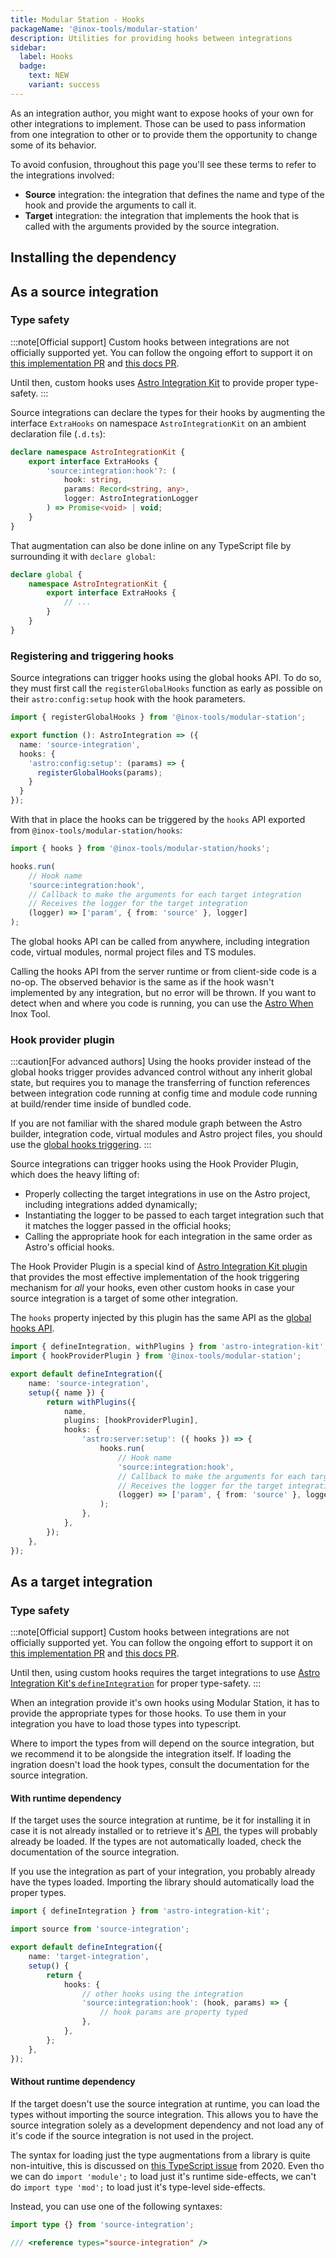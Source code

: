 ```yaml
---
title: Modular Station - Hooks
packageName: '@inox-tools/modular-station'
description: Utilities for providing hooks between integrations
sidebar:
  label: Hooks
  badge:
    text: NEW
    variant: success
---
```


As an integration author, you might want to expose hooks of your own for other integrations to implement. Those can be used to pass information from one integration to other or to provide them the opportunity to change some of its behavior.

To avoid confusion, throughout this page you'll see these terms to refer to the integrations involved:

- **Source** integration: the integration that defines the name and type of the hook and provide the arguments to call it.
- **Target** integration: the integration that implements the hook that is called with the arguments provided by the source integration.

## Installing the dependency


<PackageManagers pkg="@inox-tools/modular-station" />

## As a source integration

### Type safety

:::note[Official support]
Custom hooks between integrations are not officially supported yet. You can follow the ongoing effort to support it on [this implementation PR](https://github.com/withastro/astro/pull/11304) and [this docs PR](https://github.com/withastro/docs/pull/8701).

Until then, custom hooks uses [Astro Integration Kit](https://astro-integration-kit.netlify.app/) to provide proper type-safety.
:::

Source integrations can declare the types for their hooks by augmenting the interface `ExtraHooks` on namespace `AstroIntegrationKit` on an ambient declaration file (`.d.ts`):

```ts title="types.d.ts"
declare namespace AstroIntegrationKit {
	export interface ExtraHooks {
		'source:integration:hook'?: (
			hook: string,
			params: Record<string, any>,
			logger: AstroIntegrationLogger
		) => Promise<void> | void;
	}
}
```

That augmentation can also be done inline on any TypeScript file by surrounding it with `declare global`:

```ts title="source-integration/index.ts"
declare global {
	namespace AstroIntegrationKit {
		export interface ExtraHooks {
			// ...
		}
	}
}
```

### Registering and triggering hooks

Source integrations can trigger hooks using the global hooks API. To do so, they must first call the `registerGlobalHooks` function as early as possible on their `astro:config:setup` hook with the hook parameters.

```ts title="source-integration/index.ts" ins={1,7}
import { registerGlobalHooks } from '@inox-tools/modular-station';

export function (): AstroIntegration => ({
  name: 'source-integration',
  hooks: {
    'astro:config:setup': (params) => {
      registerGlobalHooks(params);
    }
  }
});
```

With that in place the hooks can be triggered by the `hooks` API exported from `@inox-tools/modular-station/hooks`:

```ts title="source-integration/some-module.ts"
import { hooks } from '@inox-tools/modular-station/hooks';

hooks.run(
	// Hook name
	'source:integration:hook',
	// Callback to make the arguments for each target integration
	// Receives the logger for the target integration
	(logger) => ['param', { from: 'source' }, logger]
);
```

The global hooks API can be called from anywhere, including integration code, virtual modules, normal project files and TS modules.

Calling the hooks API from the server runtime or from client-side code is a no-op. The observed behavior is the same as if the hook wasn't implemented by any integration, but no error will be thrown. If you want to detect when and where you code is running, you can use the [Astro When](/astro-when) Inox Tool.

### Hook provider plugin

:::caution[For advanced authors]
Using the hooks provider instead of the global hooks trigger provides advanced control without any inherit global state, but requires you to manage the transferring of function references between integration code running at config time and module code running at build/render time inside of bundled code.

If you are not familiar with the shared module graph between the Astro builder, integration code, virtual modules and Astro project files, you should use the [global hooks triggering](#registering-and-triggering-hooks).
:::

Source integrations can trigger hooks using the Hook Provider Plugin, which does the heavy lifting of:

- Properly collecting the target integrations in use on the Astro project, including integrations added dynamically;
- Instantiating the logger to be passed to each target integration such that it matches the logger passed in the official hooks;
- Calling the appropriate hook for each integration in the same order as Astro's official hooks.

The Hook Provider Plugin is a special kind of [Astro Integration Kit plugin](https://astro-integration-kit.netlify.app/core/with-plugins/) that provides the most effective implementation of the hook triggering mechanism for _all_ your hooks, even other custom hooks in case your source integration is a target of some other integration.

The `hooks` property injected by this plugin has the same API as the [global hooks API](#registering-and-triggering-hooks).

```ts title="source-integration/index.ts" ins={2,9,12-18}
import { defineIntegration, withPlugins } from 'astro-integration-kit';
import { hookProviderPlugin } from '@inox-tools/modular-station';

export default defineIntegration({
	name: 'source-integration',
	setup({ name }) {
		return withPlugins({
			name,
			plugins: [hookProviderPlugin],
			hooks: {
				'astro:server:setup': ({ hooks }) => {
					hooks.run(
						// Hook name
						'source:integration:hook',
						// Callback to make the arguments for each target integration
						// Receives the logger for the target integration
						(logger) => ['param', { from: 'source' }, logger]
					);
				},
			},
		});
	},
});
```

## As a target integration

### Type safety

:::note[Official support]
Custom hooks between integrations are not officially supported yet. You can follow the ongoing effort to support it on [this implementation PR](https://github.com/withastro/astro/pull/11304) and [this docs PR](https://github.com/withastro/docs/pull/8701).

Until then, using custom hooks requires the target integrations to use [Astro Integration Kit's `defineIntegration`](https://astro-integration-kit.netlify.app/core/define-integration/) for proper type-safety.
:::

When an integration provide it's own hooks using Modular Station, it has to provide the appropriate types for those hooks. To use them in your integration you have to load those types into typescript.

Where to import the types from will depend on the source integration, but we recommend it to be alongside the integration itself. If loading the ingration doesn't load the hook types, consult the documentation for the source integration.

#### With runtime dependency

If the target uses the source integration at runtime, be it for installing it in case it is not already installed or to retrieve it's [API](/modular-station/api), the types will probably already be loaded. If the types are not automatically loaded, check the documentation of the source integration.

If you use the integration as part of your integration, you probably already have the types loaded. Importing the library should automatically load the proper types.

```ts title="target-integration/index.ts" {"Importing the integration loads the types":2-3} {11-13}
import { defineIntegration } from 'astro-integration-kit';

import source from 'source-integration';

export default defineIntegration({
	name: 'target-integration',
	setup() {
		return {
			hooks: {
				// other hooks using the integration
				'source:integration:hook': (hook, params) => {
					// hook params are property typed
				},
			},
		};
	},
});
```

#### Without runtime dependency

If the target doesn't use the source integration at runtime, you can load the types without importing the source integration. This allows you to have the source integration solely as a development dependency and not load any of it's code if the source integration is not used in the project.

The syntax for loading just the type augmentations from a library is quite non-intuitive, this is discussed on [this TypeScript issue](https://github.com/microsoft/TypeScript/issues/36812) from 2020. Even tho we can do `import 'module';` to load just it's runtime side-effects, we can't do `import type 'mod';` to load just it's type-level side-effects.

Instead, you can use one of the following syntaxes:

```ts title="target-integration/index.ts" {"OR": 2}
import type {} from 'source-integration';

/// <reference types="source-integration" />
```
